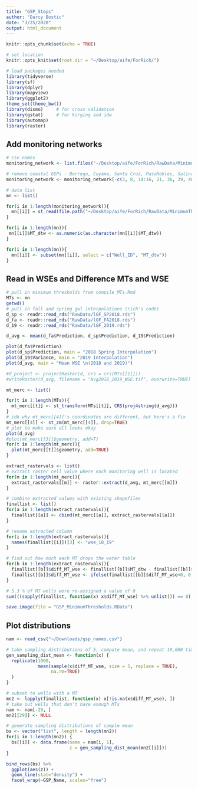 ```yaml
---
title: "GSP_Steps"
author: "Darcy Bostic"
date: "3/25/2020"
output: html_document
---
```


```r
knitr::opts_chunk$set(echo = TRUE)

# set location
knitr::opts_knit$set(root.dir = "~/Desktop/aife/ForRich/")

# load packages needed
library(tidyverse)
library(sf)
library(dplyr)
library(mapview)
library(ggplot2)
theme_set(theme_bw())
library(dismo)     # for cross validation
library(gstat)     # for kirging and idw
library(automap)
library(raster) 
```

## Add monitoring networks 

```r
# csv names
monitoring_network <- list.files("~/Desktop/aife/ForRich/RawData/MinimumThresholdShapefiles/", pattern = "\\.shp$")

# remove coastal GSPs - Borrego, Cuyama, Santa Cruz, PasoRobles, Salinas, Oxnard, Pleasant Valley
monitoring_network <- monitoring_network[-c(3, 8, 14:16, 21, 36, 39, 40)]

# data list
mn <- list() 

for(i in 1:length(monitoring_network)){
  mn[[i]] = st_read(file.path("~/Desktop/aife/ForRich/RawData/MinimumThresholdShapefiles/", monitoring_network[i]), stringsAsFactors = FALSE)
}
```

```r
for(i in 1:length(mn)){
 mn[[i]]$MT_dtw <- as.numeric(as.character(mn[[i]]$MT_dtw))
}

for(i in 1:length(mn)){
  mn[[i]] <- subset(mn[[i]], select = c("Well_ID", "MT_dtw"))
}
```

## Read in WSEs and Difference MTs and WSE
```r
# pull in minimum thresholds from compile_MTs.Rmd
MTs <- mn
getwd()
# pull in fall and spring gwl interpolations (rich's code)
d_sp <- readr::read_rds("RawData/lGF_SP2018.rds")
d_fa <- readr::read_rds("RawData/lGF_FA2018.rds")
d_19 <- readr::read_rds("RawData/lGF_2019.rds")

```

```r
d_avg <- mean(d_fa$Prediction, d_sp$Prediction, d_19$Prediction)

plot(d_fa$Prediction)
plot(d_sp$Prediction, main = "2018 Spring Interpolation")
plot(d_19$Variance, main = "2019 Interpolation")
plot(d_avg, main = "Mean WSE \n(2018 and 2019)")

#d_project <- projectRaster(d, crs = crs(MTs[[1]]))
#writeRaster(d_avg, filename = "Avg2018_2019_WSE.tif", overwrite=TRUE)
```

```r
mt_merc <- list()

for(t in 1:length(MTs)){
  mt_merc[[t]] <- st_transform(MTs[[t]], CRS(proj4string(d_avg)))
}
# idk why mt_merc[[4]]'s coordinates are different, but here's a fix
mt_merc[[4]] <- st_zm(mt_merc[[4]], drop=TRUE)
# plot to make sure all looks okay
plot(d_avg)
#plot(mt_merc[[3]]$geometry, add=T)
for(t in 1:length(mt_merc)){
  plot(mt_merc[[t]]$geometry, add=TRUE) 
}
```

```r
extract_rastervals <- list()
# extract raster cell value where each monitoring well is located
for(m in 1:length(mt_merc)){
  extract_rastervals[[m]] <- raster::extract(d_avg, mt_merc[[m]])
}

# combine extracted values with existing shapefiles
finallist <- list()
for(a in 1:length(extract_rastervals)){
  finallist[[a]] <- cbind(mt_merc[[a]], extract_rastervals[[a]])
}

# rename extracted column
for(i in 1:length(extract_rastervals)){
  names(finallist[[i]])[3] <- "wse_18_19"
}

# find out how much each MT drops the water table
for(b in 1:length(extract_rastervals)){
  finallist[[b]]$diff_MT_wse <- finallist[[b]]$MT_dtw - finallist[[b]]$wse_18_19
  finallist[[b]]$diff_MT_wse <- ifelse(finallist[[b]]$diff_MT_wse<0, 0,  finallist[[b]]$diff_MT_wse)
}

# 5.3 % of MT wells were re-assigned a value of 0
sum(((sapply(finallist, function(x) x$diff_MT_wse) %>% unlist()) == 0), na.rm = TRUE) / length(sapply(finallist, function(x) x$diff_MT_wse) %>% unlist())

save.image(file = "GSP_MinimumThresholds.RData")
```

## Plot distributions
```r
nam <- read_csv("~/Downloads/gsp_names.csv")

# take sampling distributions of 5, compute mean, and repeat 10,000 times
gen_sampling_dist_mean <- function(x) {
  replicate(1000,
            mean(sample(x$diff_MT_wse, size = 5, replace = TRUE), 
                 na.rm=TRUE)
  )
}

# subset to wells with a MT
mn2 <- lapply(finallist, function(x) x[!is.na(x$diff_MT_wse), ])
# take out wells that don't have enough MTs
nam <- nam[-29, ]
mn2[[29]] <- NULL

# generate sampling distributions of sample mean
bs <- vector("list", length = length(mn2))
for(i in 1:length(mn2)) {
  bs[[i]] <- data.frame(name = nam[i, 1],
                        z = gen_sampling_dist_mean(mn2[[i]]))
}

bind_rows(bs) %>%
  ggplot(aes(z)) +
  geom_line(stat="density") +
  facet_wrap(~GSP_Name, scales="free")


```

